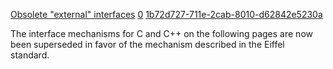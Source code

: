 [[Property:title|Obsolete "external" interfaces]]
[[Property:weight|0]]
[[Property:uuid|1b72d727-711e-2cab-8010-d62842e5230a]]

{{UnderConstruction}}


The interface mechanisms for C and C++ on the following pages are now been superseded in favor of the mechanism described in the Eiffel standard.



